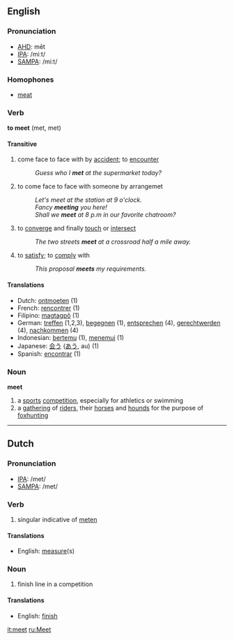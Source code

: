 ==English==

=== Pronunciation ===
*[[w:AHD|AHD]]: mēt
*[[w:IPA|IPA]]: /miːt/
*[[w:SAMPA|SAMPA]]: /mi:t/
===Homophones===
*[[meat]]

=== Verb ===
'''to meet''' (met, met)
====Transitive====
#come face to face with by [[accident]]; to [[encounter]]
#:''Guess who I '''met''' at the supermarket today?''
#to come face to face with someone by arrangemet
#:''Let's meet at the station at 9 o'clock.''
#:''Fancy '''meeting''' you here!''
#:''Shall we '''meet''' at 8 p.m in our favorite chatroom?''
#to [[converge]] and finally [[touch]] or [[intersect]]
#:''The two streets '''meet''' at a crossroad half a mile away.''
#to [[satisfy]]; to [[comply]] with
#:''This proposal '''meets''' my requirements.''
====Translations====
*Dutch: [[ontmoeten]] (1)
*French: [[rencontrer]] (1)
*Filipino: [[magtagpô]] (1)
*German: [[treffen]] (1,2,3), [[begegnen]] (1), [[entsprechen]] (4), [[gerechtwerden]] (4), [[nachkommen]] (4)
*Indonesian: [[temu|bertemu]] (1), [[temu|menemui]] (1)
*Japanese: [[会う]] ([[あう]], au) (1)
*Spanish: [[encontrar]] (1)
=== Noun ===
'''meet'''
#a [[sport]]s [[competition]], especially for athletics or swimming
#a [[gathering]] of [[rider]]s, their [[horse]]s and [[hound]]s for the purpose of [[foxhunting]]

----

==Dutch==

=== Pronunciation ===
*[[w:IPA|IPA]]: /met/
*[[w:SAMPA|SAMPA]]: /met/

=== Verb ===

# singular indicative of [[meten]]

==== Translations ====
*English: [[measure]](s)

=== Noun ===

# finish line in a competition

==== Translations ====
*English: [[finish]]

[[it:meet]]
[[ru:Meet]]